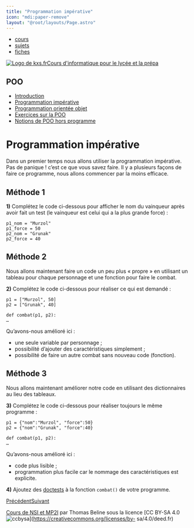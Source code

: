 ```yaml
---
title: "Programmation impérative"
icon: "mdi:paper-remove"
layout: "@root/layouts/Page.astro"
---
```


  * [cours](https://kxs.fr/cours/)
  * [sujets](https://kxs.fr/sujets/)
  * [fiches](https://kxs.fr/fiches/)

[![Logo de kxs.fr](/img/logo.svg)](https://kxs.fr/)[Cours d'informatique pour
le lycée et la prépa](https://kxs.fr/cours/)

## POO

  * [Introduction](.)
  * [Programmation impérative](programmation-imperative)
  * [Programmation orientée objet](programmation-orientee-objet)
  * [Exercices sur la POO](exercices)
  * [Notions de POO hors programme](poo-hors-programme)

# Programmation impérative

Dans un premier temps nous allons utiliser la programmation impérative. Pas de
panique ! c’est ce que vous savez faire. Il y a plusieurs façons de faire ce
programme, nous allons commencer par la moins efficace.

## Méthode 1

**1)** Complétez le code ci-dessous pour afficher le nom du vainqueur après
avoir fait un test (le vainqueur est celui qui a la plus grande force) :

    
    
    p1_nom = "Murzol"
    p1_force = 50
    p2_nom = "Grunak"
    p2_force = 40

## Méthode 2

Nous allons maintenant faire un code un peu plus « propre » en utilisant un
tableau pour chaque personnage et une fonction pour faire le combat.

**2)** Complétez le code ci-dessous pour réaliser ce qui est demandé :

    
    
    p1 = ["Murzol", 50]
    p2 = ["Grunak", 40]
    
    def combat(p1, p2):
    …

Qu’avons-nous amélioré ici :

  * une seule variable par personnage ;
  * possibilité d’ajouter des caractéristiques simplement ;
  * possibilité de faire un autre combat sans nouveau code (fonction).

## Méthode 3

Nous allons maintenant améliorer notre code en utilisant des dictionnaires au
lieu des tableaux.

**3)** Complétez le code ci-dessous pour réaliser toujours le même programme :

    
    
    p1 = {"nom":"Murzol", "force":50}
    p2 = {"nom":"Grunak", "force":40}
    
    def combat(p1, p2):
    …

Qu’avons-nous amélioré ici :

  * code plus lisible ;
  * programmation plus facile car le nommage des caractéristiques est explicite.

**4)** Ajoutez des [doctests](/cours/python/doctest) à la fonction `combat()`
de votre programme.

[Précédent](.)[Suivant](programmation-orientee-objet)

[Cours de NSI et MP2I](https://kxs.fr/cours/) par Thomas Beline sous la
licence [CC BY-SA 4.0
![ccbysa](/img/ccbysa.svg)](https://creativecommons.org/licenses/by-
sa/4.0/deed.fr)

